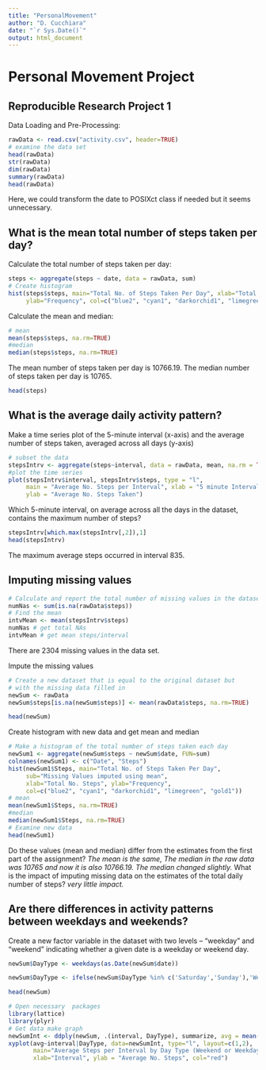 ```yaml
---
title: "PersonalMovement"
author: "D. Cucchiara"
date: "`r Sys.Date()`"
output: html_document
---
```

# **Personal Movement Project**
## Reproducible Research Project 1

Data Loading and Pre-Processing:
``` r
rawData <- read.csv("activity.csv", header=TRUE)
# examine the data set
head(rawData)
str(rawData)
dim(rawData)
summary(rawData)
head(rawData)
```
Here, we could transform the date to POSIXct class if needed but it seems
unnecessary.

## What is the mean total number of steps taken per day?
Calculate the total number of steps taken per day:
``` r
steps <- aggregate(steps ~ date, data = rawData, sum)
# Create histogram
hist(steps$steps, main="Total No. of Steps Taken Per Day", xlab="Total No. Steps",
     ylab="Frequency", col=c("blue2", "cyan1", "darkorchid1", "limegreen", "gold1"))
```
Calculate the mean and median:
``` r
# mean
mean(steps$steps, na.rm=TRUE)
#median
median(steps$steps, na.rm=TRUE)
```
The mean number of steps taken per day is 10766.19. 
The median number of steps taken per day is 10765.
``` r
head(steps)
```

## What is the average daily activity pattern?
Make a time series plot of the 5-minute interval (x-axis) and the average number of steps taken, averaged across all days (y-axis)
``` r
# subset the data
stepsIntrv <- aggregate(steps~interval, data = rawData, mean, na.rm = TRUE)
#plot the time series
plot(stepsIntrv$interval, stepsIntrv$steps, type = "l", 
     main = "Average No. Steps per Interval", xlab = "5 minute Interval", 
     ylab = "Average No. Steps Taken")
```
Which 5-minute interval, on average across all the days in the dataset, 
contains the maximum number of steps?
``` r
stepsIntrv[which.max(stepsIntrv[,2]),1]
head(stepsIntrv)
```
The maximum average steps occurred in interval 835.

## Imputing missing values
```r
# Calculate and report the total number of missing values in the dataset 
numNas <- sum(is.na(rawData$steps))
# Find the mean 
intvMean <- mean(stepsIntrv$steps)
numNas # get total NAs
intvMean # get mean steps/interval

```
There are 2304 missing values in the data set.

Impute the missing values
```r
# Create a new dataset that is equal to the original dataset but 
# with the missing data filled in
newSum <- rawData
newSum$steps[is.na(newSum$steps)] <- mean(rawData$steps, na.rm=TRUE)

head(newSum)
```
Create histogram with new data and get mean and median
```r
# Make a histogram of the total number of steps taken each day
newSum1 <- aggregate(newSum$steps ~ newSum$date, FUN=sum)
colnames(newSum1) <- c("Date", "Steps")
hist(newSum1$Steps, main="Total No. of Steps Taken Per Day", 
     sub="Missing Values imputed using mean", 
     xlab="Total No. Steps", ylab="Frequency", 
     col=c("blue2", "cyan1", "darkorchid1", "limegreen", "gold1"))
# mean
mean(newSum1$Steps, na.rm=TRUE)
#median
median(newSum1$Steps, na.rm=TRUE)
# Examine new data
head(newSum1)
```
Do these values (mean and median) differ from the estimates from the first 
part of the assignment? *The mean is the same, The median in the raw data*
*was 10765 and now it is also 10766.19.* *The median changed slightly.*
What is the impact of imputing missing data on the estimates of the total 
daily number of steps? *very little impact.*

## Are there differences in activity patterns between weekdays and weekends?
Create a new factor variable in the dataset with two levels – 
“weekday” and “weekend” indicating whether a given date is a weekday or 
weekend day.
```r

newSum$DayType <- weekdays(as.Date(newSum$date))

newSum$DayType <- ifelse(newSum$DayType %in% c('Saturday','Sunday'),'Weekend','Weekday')

head(newSum)
```
```r
# Open necessary  packages
library(lattice) 
library(plyr)
# Get data make graph
newSumInt <- ddply(newSum, .(interval, DayType), summarize, avg = mean(steps))
xyplot(avg~interval|DayType, data=newSumInt, type="l", layout=c(1,2),
       main="Average Steps per Interval by Day Type (Weekend or Weekday)", 
       xlab="Interval", ylab = "Average No. Steps", col="red")
```







